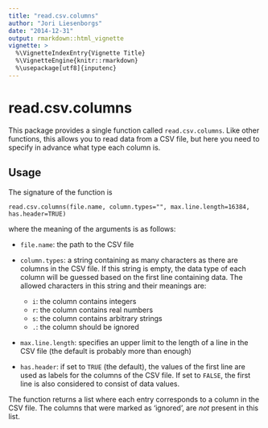 ```yaml
---
title: "read.csv.columns"
author: "Jori Liesenborgs"
date: "2014-12-31"
output: rmarkdown::html_vignette
vignette: >
  %\VignetteIndexEntry{Vignette Title}
  %\VignetteEngine{knitr::rmarkdown}
  %\usepackage[utf8]{inputenc}
---
```


read.csv.columns
================

This package provides a single function called `read.csv.columns`. Like other
functions, this allows you to read data from a CSV file, but here you need to
specify in advance what type each column is.

Usage
-----

The signature of the function is

    read.csv.columns(file.name, column.types="", max.line.length=16384, has.header=TRUE)

where the meaning of the arguments is as follows:

 - `file.name`: the path to the CSV file

 - `column.types`: a string containing as many characters as there are columns in the
   CSV file. If this string is empty, the data type of each column will be guessed based
   on the first line containing data. The allowed characters in this string and their 
   meanings are:

    - `i`: the column contains integers
    - `r`: the column contains real numbers
    - `s`: the column contains arbitrary strings
    - `.`: the column should be ignored

 - `max.line.length`: specifies an upper limit to the length of a line in the CSV file (the
   default is probably more than enough)

 - `has.header`: if set to `TRUE` (the default), the values of the first line are used as
   labels for the columns of the CSV file. If set to `FALSE`, the first line is also
   considered to consist of data values.

The function returns a list where each entry corresponds to a column in the CSV file. The
columns that were marked as 'ignored', are _not_ present in this list.


